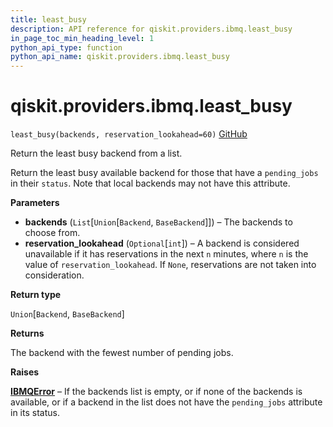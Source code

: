 ```yaml
---
title: least_busy
description: API reference for qiskit.providers.ibmq.least_busy
in_page_toc_min_heading_level: 1
python_api_type: function
python_api_name: qiskit.providers.ibmq.least_busy
---
```


# qiskit.providers.ibmq.least\_busy

<span id="qiskit.providers.ibmq.least_busy" />

`least_busy(backends, reservation_lookahead=60)` [GitHub](https://github.com/qiskit/qiskit-ibmq-provider/tree/stable/0.13/qiskit/providers/ibmq/__init__.py "view source code")

Return the least busy backend from a list.

Return the least busy available backend for those that have a `pending_jobs` in their `status`. Note that local backends may not have this attribute.

**Parameters**

*   **backends** (`List`\[`Union`\[`Backend`, `BaseBackend`]]) – The backends to choose from.
*   **reservation\_lookahead** (`Optional`\[`int`]) – A backend is considered unavailable if it has reservations in the next `n` minutes, where `n` is the value of `reservation_lookahead`. If `None`, reservations are not taken into consideration.

**Return type**

`Union`\[`Backend`, `BaseBackend`]

**Returns**

The backend with the fewest number of pending jobs.

**Raises**

[**IBMQError**](qiskit.providers.ibmq.IBMQError "qiskit.providers.ibmq.IBMQError") – If the backends list is empty, or if none of the backends is available, or if a backend in the list does not have the `pending_jobs` attribute in its status.

